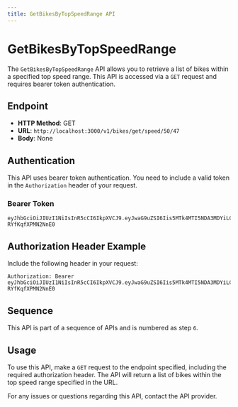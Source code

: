 ```yaml
---
title: GetBikesByTopSpeedRange API
---
```


# GetBikesByTopSpeedRange

The `GetBikesByTopSpeedRange` API allows you to retrieve a list of bikes within a specified top speed range. This API is accessed via a `GET` request and requires bearer token authentication.

## Endpoint

- **HTTP Method**: GET
- **URL**: `http://localhost:3000/v1/bikes/get/speed/50/47`
- **Body**: None

## Authentication

This API uses bearer token authentication. You need to include a valid token in the `Authorization` header of your request.

### Bearer Token

```
eyJhbGciOiJIUzI1NiIsInR5cCI6IkpXVCJ9.eyJwaG9uZSI6Iis5MTk4MTI5NDA3MDYiLCJ1aWQiOiJhZnJ3dXZkXzFqIn0.se2WRRJhST9uvOyhTwunvJiiMYD-RYfKqfXPMN2NnE0
```

## Authorization Header Example

Include the following header in your request:

```
Authorization: Bearer eyJhbGciOiJIUzI1NiIsInR5cCI6IkpXVCJ9.eyJwaG9uZSI6Iis5MTk4MTI5NDA3MDYiLCJ1aWQiOiJhZnJ3dXZkXzFqIn0.se2WRRJhST9uvOyhTwunvJiiMYD-RYfKqfXPMN2NnE0
```

## Sequence

This API is part of a sequence of APIs and is numbered as step `6`.

## Usage

To use this API, make a `GET` request to the endpoint specified, including the required authorization header. The API will return a list of bikes within the top speed range specified in the URL.

For any issues or questions regarding this API, contact the API provider.